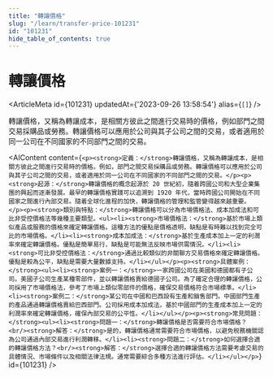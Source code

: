 ```yaml
---
title: "轉讓價格"
slug: "/learn/transfer-price-101231"
id: "101231"
hide_table_of_contents: true
---
```



# 轉讓價格

<ArticleMeta id={101231} updatedAt={'2023-09-26 13:58:54'} alias={`[]`} />
<div className='border-solid border-b border-t-0 my-4 border-[var(--ifm-color-gray-300)]' />

轉讓價格，又稱為轉讓成本，是相關方彼此之間進行交易時的價格，例如部門之間交易採購品或勞務。轉讓價格可以應用於公司與其子公司之間的交易，或者適用於同一公司在不同國家的不同部門之間的交易。

<AIContent content={`<p><strong>定義：</strong>轉讓價格，又稱為轉讓成本，是相關方彼此之間進行交易時的價格。例如，部門之間交易採購品或勞務。轉讓價格可以應用於公司與其子公司之間的交易，或者適用於同一公司在不同國家的不同部門之間的交易。</p><p><strong>起源：</strong>轉讓價格的概念起源於 20 世紀初，隨着跨國公司和大型企業集團的興起而逐漸發展。最早的轉讓價格實踐可以追溯到 1920 年代，當時跨國公司開始在不同國家之間進行內部交易。隨着全球化進程的加快，轉讓價格的管理和監管變得越來越重要。</p><p><strong>類別與特點：</strong>轉讓價格可以分為市場價格法、成本加成法和可比非受控價格法等幾種主要類型。<ul><li><strong>市場價格法：</strong>基於市場上類似產品或服務的價格來確定轉讓價格。這種方法的優點是價格透明，缺點是有時難以找到完全可比的市場價格。</li><li><strong>成本加成法：</strong>基於生產成本加上一定的利潤率來確定轉讓價格。優點是簡單易行，缺點是可能無法反映市場供需情況。</li><li><strong>可比非受控價格法：</strong>通過比較類似的非關聯方交易價格來確定轉讓價格。優點是較為公平，缺點是需要大量數據支持。</li></ul></p><p><strong>具體案例：</strong><ul><li><strong>案例一：</strong>一家跨國公司在美國和德國都有子公司。美國子公司生產某種零部件，並以轉讓價格賣給德國子公司。為了確定合理的轉讓價格，公司採用了市場價格法，參考了市場上類似零部件的價格，確保交易價格符合市場標準。</li><li><strong>案例二：</strong>某公司在中國和巴西設有生產和銷售部門。中國部門生產的產品通過轉讓價格賣給巴西部門。公司採用成本加成法，基於中國部門的生產成本加上一定的利潤率來確定轉讓價格，確保內部交易的公平性。</li></ul></p><p><strong>常見問題：</strong><ul><li><strong>問題一：</strong>轉讓價格是否需要符合市場價格？<br/><strong>解答：</strong>是的，轉讓價格通常需要符合市場價格，以避免税務機關認為公司通過內部交易進行利潤轉移。</li><li><strong>問題二：</strong>如何選擇合適的轉讓價格方法？<br/><strong>解答：</strong>選擇合適的轉讓價格方法需要考慮交易的具體情況、市場條件以及相關法律法規。通常需要綜合多種方法進行評估。</li></ul></p>`} id={101231} />
